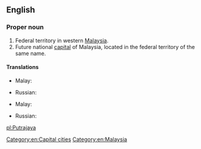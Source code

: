 ==English==
{{wikipedia}}

===Proper noun===
{{en-proper noun}}

# Federal territory in western [[Malaysia]].
# Future national [[capital]] of Malaysia, located in the federal territory of the same name.

====Translations====
{{trans-top|federal territory in Malaysia}}
* Malay: {{t|ms|Putrajaya}}
{{trans-mid}}
* Russian: {{t|ru|Путраджая|f|tr=Putradžája}}
{{trans-bottom}}

{{trans-top|capital of Malaysia}}
* Malay: {{t|ms|Putrajaya}}
{{trans-mid}}
* Russian: {{t|ru|Путраджая|f|tr=Putradžája}}
{{trans-bottom}}

[[Category:en:Capital cities]]
[[Category:en:Malaysia]]

[[pl:Putrajaya]]